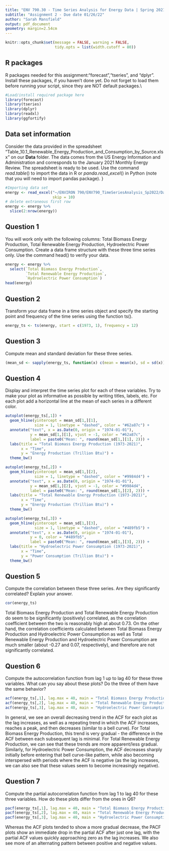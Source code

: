 ```yaml
---
title: "ENV 790.30 - Time Series Analysis for Energy Data | Spring 2021"
subtitle: "Assignment 2 - Due date 01/26/22"
author: "Sarah Mansfield"
output: pdf_document
geometry: margin=2.54cm
---
```


```r
knitr::opts_chunk$set(message = FALSE, warning = FALSE, 
                      tidy.opts = list(width.cutoff = 80))
```

## R packages

R packages needed for this assignment:"forecast","tseries", and "dplyr". Install these packages, if you haven't done yet. Do not forget to load them before running your script, since they are NOT default packages.\\

```r
#Load/install required package here
library(forecast)
library(tseries)
library(dplyr)
library(readxl)
library(ggfortify)
```


## Data set information  

Consider the data provided in the spreadsheet "Table_10.1_Renewable_Energy_Production_and_Consumption_by_Source.xlsx" on our **Data** folder. The data comes from the US Energy Information and Administration and corresponds to the January 2021 Monthly Energy Review. The spreadsheet is ready to be used. Use the command $read.table()$ to import the data in R or $panda.read\_excel()$ in Python (note that you will need to import pandas package). }

```r
#Importing data set
energy <- read_excel("~/ENVIRON 790/ENV790_TimeSeriesAnalysis_Sp2022/Data/Table_10.1_Renewable_Energy_Production_and_Consumption_by_Source.xlsx",
                     skip = 10)
# delete extraneous first row
energy <- energy %>%
  slice(2:nrow(energy))
```


## Question 1
You will work only with the following columns: Total Biomass Energy Production, Total Renewable Energy Production, Hydroelectric Power Consumption. Create a data frame structure with these three time series only. Use the command head() to verify your data.

```r
energy <- energy %>%
  select(`Total Biomass Energy Production`, 
         `Total Renewable Energy Production`, 
         `Hydroelectric Power Consumption`)
head(energy)
```


## Question 2
Transform your data frame in a time series object and specify the starting point and frequency of the time series using the function ts().

```r
energy_ts <- ts(energy, start = c(1973, 1), frequency = 12)
```


## Question 3
Compute mean and standard deviation for these three series.

```r
(mean_sd <- sapply(energy_ts, function(x) c(mean = mean(x), sd = sd(x))))
```

\newpage

## Question 4
Display and interpret the time series plot for each of these variables. Try to make your plot as informative as possible by writing titles, labels, etc. For each plot add a horizontal line at the mean of each series in a different color.

```r
autoplot(energy_ts[,1]) +
  geom_hline(yintercept = mean_sd[1,][1], 
             size = 1, linetype = "dashed", color = "#62a87c") +
  annotate("text", x = as.Date(0, origin = "1974-01-01"), 
           y = mean_sd[1,][1], vjust = -1, color = "#62a87c",
           label = paste0("Mean: ", round(mean_sd[1,][1], 2))) +
  labs(title = "Total Biomass Energy Production (1973-2021)",
       x = "Time",
       y = "Energy Production (Trillion Btu)") +
  theme_bw()

autoplot(energy_ts[,2]) +
  geom_hline(yintercept = mean_sd[1,][2], 
             size = 1, linetype = "dashed", color = "#9984d4") +
  annotate("text", x = as.Date(0, origin = "1974-01-01"), 
           y = mean_sd[1,][2], vjust = -1, color = "#9984d4",
           label = paste0("Mean: ", round(mean_sd[1,][2], 2))) +
  labs(title = "Total Renewable Energy Production (1973-2021)",
       x = "Time",
       y = "Energy Production (Trillion Btu)") +
  theme_bw()

autoplot(energy_ts[,3]) +
  geom_hline(yintercept = mean_sd[1,][3], 
             size = 1, linetype = "dashed", color = "#489fb5") +
  annotate("text", x = as.Date(0, origin = "1974-01-01"), 
           y = 0, color = "#489fb5",
           label = paste0("Mean: ", round(mean_sd[1,][3], 2))) +
  labs(title = "Hydroelectric Power Consumption (1973-2021)",
       x = "Time",
       y = "Power Consumption (Trillion Btu)") +
  theme_bw()
```

\newpage

## Question 5
Compute the correlation between these three series. Are they significantly correlated? Explain your answer.

```r
cor(energy_ts)
```

Total Biomass Energy Production and Total Renewable Energy Production do seem to be significantly (positively) correlated, as the correlation coefficient between the two is reasonably high at about 0.73. On the other hand, the correlation coefficients calculated between Total Biomass Energy Production and Hydroelectric Power Consumption as well as Total Renewable Energy Production and Hydroelectric Power Consumption are much smaller (about -0.27 and 0.07, respectively), and therefore are not significantly correlated.


## Question 6
Compute the autocorrelation function from lag 1 up to lag 40 for these three variables. What can you say about these plots? Do the three of them have the same behavior?

```r
acf(energy_ts[,1], lag.max = 40, main = "Total Biomass Energy Production")
acf(energy_ts[,2], lag.max = 40, main = "Total Renewable Energy Production")
acf(energy_ts[,3], lag.max = 40, main = "Hydroelectric Power Consumption")
```

In general, we see an overall decreasing trend in the ACF for each plot as the lag increases, as well as a repeating trend in which the ACF increases, reaches a peak, and then decreases (similar to a bell curve). For Total Biomass Energy Production, this trend is very gradual - the difference in the ACF between each subsequent lag is minimal. For Total Renewable Energy Production, we can see that these trends are more apparent/less gradual. Similarly, for Hydroelectric Power Consumption, the ACF decreases sharply initially before entering that bell curve-like pattern, while also becoming interspersed with periods where the ACF is negative (as the lag increases, we can also see that these values seem to become increasingly negative).


## Question 7
Compute the partial autocorrelation function from lag 1 to lag 40 for these three variables. How do these plots differ from the ones in Q6?

```r
pacf(energy_ts[,1], lag.max = 40, main = "Total Biomass Energy Production")
pacf(energy_ts[,2], lag.max = 40, main = "Total Renewable Energy Production")
pacf(energy_ts[,3], lag.max = 40, main = "Hydroelectric Power Consumption")
```

Whereas the ACF plots tended to show a more gradual decrease, the PACF plots show an immediate drop in the partial ACF after just one lag, with the partial ACF values quickly approaching zero as the lag increases. We also see more of an alternating pattern between positive and negative values.


